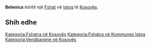 {{Fshat në Kosovës
 | Emri                = Belenica
| srp_N_name = Belenica
| srp_N_FULL_NAME_RO = Belenica
| srp_N_FULL_NAME_ND_RO = Belenica
| srp_N_SORT_NAME_RG = BELENICA
| srp_N_FULL_NAME_RG = Belenica
| srp_N_FULL_NAME_ND_RG = Belenica

 | Emri (Rasa dhanore) = 
 | Figura              = 
 | Shteti              = Kosovo
 | Komuna              = Istog
 | Kodi postar         = 
 | Sipërfaqja          = 

 | Popullsia           = 

 | Regj. i popullsisë  = 
 | Dend. e popullsisë  = 
 | Faqja zyrtare       = 
 <!--- Koordinatat ----> 
 | Gjerësia            = 42.528712
 | Gjatësia            = 21.320782
 | Lartësia            = 
}}
'''Belenica''' është një [[Fshat]] në [[Istog]] të [[Kosovës]].

<!-- == Gjeografia == -->
<!-- == Historia == -->
<!-- == Demografia == -->
== Shih edhe ==
{{Komuna Istog}}
{{Kosovo-Administrata-Cung}}

[[Kategoria:Fshatra në Kosovës]]
[[Kategoria:Fshatra në Kommunes Istog]]
[[Kategoria:Vendbanime në Kosovës]]